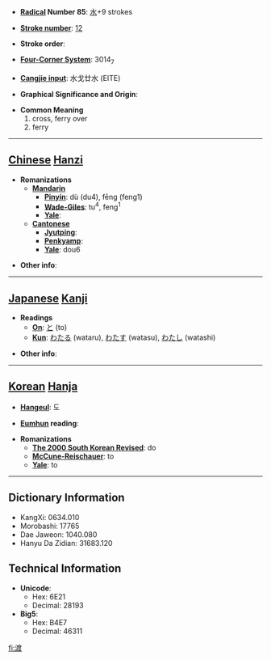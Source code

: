 * '''[[Wiktionary:Chinese radical index| Radical]] Number 85''': [[Wiktionary:Chinese radical index 水|水]]+9 strokes

* '''[[Wiktionary:Chinese total strokes index|Stroke number]]''': [[Wiktionary:Chinese total strokes index 12|12]]

* '''Stroke order''': 

* '''[[Wiktionary:Chinese four corner index|Four-Corner System]]''': 3014<sub>7</sub>

* '''[[Wiktionary:Chinese Cangjie index|Cangjie input]]''': 水戈廿水 (EITE)

* '''Graphical Significance and Origin''': 

* '''Common Meaning'''
*#cross, ferry over
*# ferry


----

== [[Chinese]] [[Hanzi]] ==

* '''Romanizations'''
** '''[[Mandarin]]'''
*** '''[[Pinyin]]''': dù (du4), fēng (feng1)
*** '''[[Wade-Giles]]''': tu<sup>4</sup>, feng<sup>1</sup>
*** '''[[Yale]]''': 
** '''[[Cantonese]]'''
*** '''[[Jyutping]]''':
*** '''[[Penkyamp]]''': 
*** '''[[Yale]]''': dou6

* '''Other info''': 

----

== [[Japanese]] [[Kanji]] ==

* '''Readings'''
** '''[[On]]''': [[と]] (to)
** '''[[Kun]]''': [[わたる]] (wataru), [[わたす]] (watasu), [[わたし]] (watashi)

* '''Other info''':  

----

== [[Korean]] [[Hanja]] ==

* '''[[Hangeul]]''': 도

* '''[[Eumhun]] reading''': 

* '''Romanizations'''
** '''[[The 2000 South Korean Revised Romanization|The 2000 South Korean Revised]]''': do
** '''[[McCune-Reischauer]]''': to
** '''[[Yale]]''': to

----

== Dictionary Information ==

* KangXi: 0634.010
* Morobashi: 17765
* Dae Jaweon: 1040.080
* Hanyu Da Zidian: 31683.120

== Technical Information ==

* '''Unicode''':
** Hex: 6E21
** Decimal: 28193
* '''Big5''':
** Hex: B4E7
** Decimal: 46311

[[fi:渡]]